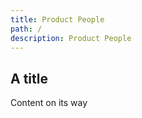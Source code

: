 ```yaml
---
title: Product People
path: /
description: Product People
---
```


## A title

Content on its way

<TopSection titleText='Discover and Deliver Great Products. Faster' buttonText="Schedule a call">
<GridContainer>
    <GridItemImage
      imageURL='/images/omio_logo_black.png'
      altText='omio logo'
    />
    <GridItemImage
      imageURL='/images/heycar_logo.png'
      altText='heycar logo'
    />
    <GridItemImage
      imageURL='/images/MOIA_logo.png'
      altText='MOIA logo'
    />
    <GridItemImage
      imageURL='/images/koerber_digital_logo.png'
      altText='Koerber Digital logo'
    />
    <GridItemImage
      imageURL='/images/Axel_Springer_logo.png'
      altText='Axel Springer logo'
    />
    <GridItemImage
      imageURL='/images/avira_logo.png'
      altText='Avira logo'
    />
</GridContainer>
<TextSectionSmallTitle title='SERVICES' text='We upgrade product teams through coaching, consulting, working hand-on and acting as a sparring partner for management. \nWe work directly and personally with you and your team to achieve current and future success.'/>
